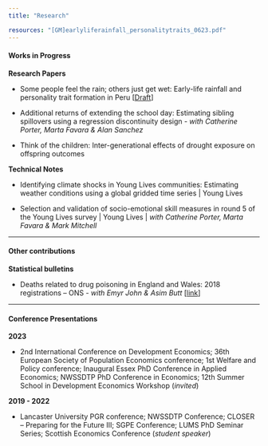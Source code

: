 ```yaml
---
title: "Research"

resources: "[GM]earlyliferainfall_personalitytraits_0623.pdf"
---
```


#### Works in Progress

**Research Papers**

-   Some people feel the rain; others just get wet: Early-life rainfall and personality trait formation in Peru \[[Draft]([GM]earlyliferainfall_personalitytraits_0623.pdf)\]

-   Additional returns of extending the school day: Estimating sibling spillovers using a regression discontinuity design - *with Catherine Porter, Marta Favara & Alan Sanchez*

-   Think of the children: Inter-generational effects of drought exposure on offspring outcomes

**Technical Notes**

-   Identifying climate shocks in Young Lives communities: Estimating weather conditions using a global gridded time series \| Young Lives

-   Selection and validation of socio-emotional skill measures in round 5 of the Young Lives survey \| Young Lives \| *with Catherine Porter, Marta Favara & Mark Mitchell*

---------------

#### Other contributions

**Statistical bulletins**

-   Deaths related to drug poisoning in England and Wales: 2018 registrations -- ONS - *with Emyr John & Asim Butt* \[[link](https://cy.ons.gov.uk/peoplepopulationandcommunity/birthsdeathsandmarriages/deaths/bulletins/deathsrelatedtodrugpoisoninginenglandandwales/2018registrations)\]

---------------

#### Conference Presentations

**2023**

-   2nd International Conference on Development Economics; 36th European Society of Population Economics conference; 1st Welfare and Policy conference; Inaugural Essex PhD Conference in Applied Economics; NWSSDTP PhD Conference in Economics; 12th Summer School in Development Economics Workshop (_invited_)

**2019 - 2022** 

-   Lancaster University PGR conference; NWSSDTP Conference; CLOSER – Preparing for the Future III;  SGPE Conference; LUMS PhD Seminar Series; Scottish Economics Conference (_student speaker_) 
